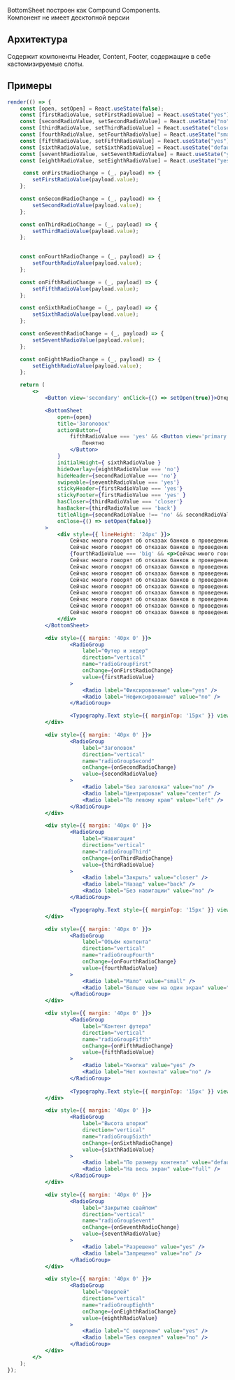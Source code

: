 BottomSheet построен как Compound Components.  
Компонент не имеет десктопной версии

## Архитектура
Содержит компоненты Header, Content, Footer, содержащие в себе кастомизируемые слоты.

## Примеры

```jsx live
render(() => {
    const [open, setOpen] = React.useState(false);
    const [firstRadioValue, setFirstRadioValue] = React.useState("yes");
    const [secondRadioValue, setSecondRadioValue] = React.useState("no");
    const [thirdRadioValue, setThirdRadioValue] = React.useState("closer");
    const [fourthRadioValue, setFourthRadioValue] = React.useState("small");
    const [fifthRadioValue, setFifthRadioValue] = React.useState("yes");
    const [sixthRadioValue, setSixthRadioValue] = React.useState("default");
    const [seventhRadioValue, setSeventhRadioValue] = React.useState("yes");
    const [eighthRadioValue, setEighthRadioValue] = React.useState("yes");

     const onFirstRadioChange = (_, payload) => {
        setFirstRadioValue(payload.value);
    };

    const onSecondRadioChange = (_, payload) => {
        setSecondRadioValue(payload.value);
    };

    const onThirdRadioChange = (_, payload) => {
        setThirdRadioValue(payload.value);
    };

    
    const onFourthRadioChange = (_, payload) => {
        setFourthRadioValue(payload.value);
    };

    const onFifthRadioChange = (_, payload) => {
        setFifthRadioValue(payload.value);
    };

    const onSixthRadioChange = (_, payload) => {
        setSixthRadioValue(payload.value);
    };

    const onSeventhRadioChange = (_, payload) => {
        setSeventhRadioValue(payload.value);
    };

    const onEighthRadioChange = (_, payload) => {
        setEighthRadioValue(payload.value);
    };

    return (
        <>
            <Button view='secondary' onClick={() => setOpen(true)}>Открыть модалку</Button>

            <BottomSheet
                open={open}
                title='Заголовок'
                actionButton={
                    fifthRadioValue === 'yes' && <Button view='primary' block={true} size='s' onClick={() => setOpen(false)}>
                        Понятно
                    </Button>
                }
                initialHeight={ sixthRadioValue }
                hideOverlay={eighthRadioValue === 'no'}
                hideHeader={secondRadioValue === 'no'}
                swipeable={seventhRadioValue === 'yes'}
                stickyHeader={firstRadioValue === 'yes'}
                stickyFooter={firstRadioValue === 'yes' }
                hasCloser={thirdRadioValue === 'closer'}
                hasBacker={thirdRadioValue === 'back'}
                titleAlign={secondRadioValue !== 'no' && secondRadioValue}
                onClose={() => setOpen(false)}
            >
                <div style={{ lineHeight: '24px' }}>
                    Сейчас много говорят об отказах банков в проведении операций, блокировках интернет-банка. Это связано с тем, что Центральный банк РФ обязывает банки выявлять операции своих клиентов, потенциально нарушающие требования Федерального закона «О противодействии легализации (отмыванию) доходов, полученных преступным путем, и финансированию терроризма» — 115-ФЗ
                    Сейчас много говорят об отказах банков в проведении операций, блокировках интернет-банка. Это связано с тем, что Центральный банк РФ обязывает банки выявлять операции своих клиентов, потенциально нарушающие требования Федерального закона «О противодействии легализации (отмыванию) доходов, полученных преступным путем, и финансированию терроризма» — 115-ФЗ
                    {fourthRadioValue === 'big' && <p>Cейчас много говорят об отказах банков в проведении операций, блокировках интернет-банка. Это связано с тем, что Центральный банк РФ обязывает банки выявлять операции своих клиентов, потенциально нарушающие требования Федерального закона «О противодействии легализации (отмыванию) доходов, полученных преступным путем, и финансированию терроризма» — 115-ФЗ
                    Cейчас много говорят об отказах банков в проведении операций, блокировках интернет-банка. Это связано с тем, что Центральный банк РФ обязывает банки выявлять операции своих клиентов, потенциально нарушающие требования Федерального закона «О противодействии легализации (отмыванию) доходов, полученных преступным путем, и финансированию терроризма» — 115-ФЗ
                    Cейчас много говорят об отказах банков в проведении операций, блокировках интернет-банка. Это связано с тем, что Центральный банк РФ обязывает банки выявлять операции своих клиентов, потенциально нарушающие требования Федерального закона «О противодействии легализации (отмыванию) доходов, полученных преступным путем, и финансированию терроризма» — 115-ФЗ
                    Cейчас много говорят об отказах банков в проведении операций, блокировках интернет-банка. Это связано с тем, что Центральный банк РФ обязывает банки выявлять операции своих клиентов, потенциально нарушающие требования Федерального закона «О противодействии легализации (отмыванию) доходов, полученных преступным путем, и финансированию терроризма» — 115-ФЗ
                    Cейчас много говорят об отказах банков в проведении операций, блокировках интернет-банка. Это связано с тем, что Центральный банк РФ обязывает банки выявлять операции своих клиентов, потенциально нарушающие требования Федерального закона «О противодействии легализации (отмыванию) доходов, полученных преступным путем, и финансированию терроризма» — 115-ФЗ
                    Cейчас много говорят об отказах банков в проведении операций, блокировках интернет-банка. Это связано с тем, что Центральный банк РФ обязывает банки выявлять операции своих клиентов, потенциально нарушающие требования Федерального закона «О противодействии легализации (отмыванию) доходов, полученных преступным путем, и финансированию терроризма» — 115-ФЗ
                    Cейчас много говорят об отказах банков в проведении операций, блокировках интернет-банка. Это связано с тем, что Центральный банк РФ обязывает банки выявлять операции своих клиентов, потенциально нарушающие требования Федерального закона «О противодействии легализации (отмыванию) доходов, полученных преступным путем, и финансированию терроризма» — 115-ФЗ
                    Cейчас много говорят об отказах банков в проведении операций, блокировках интернет-банка. Это связано с тем, что Центральный банк РФ обязывает банки выявлять операции своих клиентов, потенциально нарушающие требования Федерального закона «О противодействии легализации (отмыванию) доходов, полученных преступным путем, и финансированию терроризма» — 115-ФЗ
                    Cейчас много говорят об отказах банков в проведении операций, блокировках интернет-банка. Это связано с тем, что Центральный банк РФ обязывает банки выявлять операции своих клиентов, потенциально нарушающие требования Федерального закона «О противодействии легализации (отмыванию) доходов, полученных преступным путем, и финансированию терроризма» — 115-ФЗ
                    Cейчас много говорят об отказах банков в проведении операций, блокировках интернет-банка. Это связано с тем, что Центральный банк РФ обязывает банки выявлять операции своих клиентов, потенциально нарушающие требования Федерального закона «О противодействии легализации (отмыванию) доходов, полученных преступным путем, и финансированию терроризма» — 115-ФЗ</p>}
                </div>
            </BottomSheet>

            <div style={{ margin: '40px 0' }}>
                    <RadioGroup
                        label="Футер и хедер"
                        direction="vertical"
                        name="radioGroupFirst"
                        onChange={onFirstRadioChange}
                        value={firstRadioValue}
                    >
                        <Radio label="Фиксированные" value="yes" />
                        <Radio label="Нефиксированные" value="no" />
                    </RadioGroup>

                    <Typography.Text style={{ marginTop: '15px' }} view='primary-small' color='secondary' tag='p'>Футер и хедер без контента не могут быть закреплёнными.</Typography.Text>
            </div>

            <div style={{ margin: '40px 0' }}>
                    <RadioGroup
                        label="Заголовок"
                        direction="vertical"
                        name="radioGroupSecond"
                        onChange={onSecondRadioChange}
                        value={secondRadioValue}
                    >
                        <Radio label="Без заголовка" value="no" />
                        <Radio label="Центрирован" value="center" />
                        <Radio label="По левому краю" value="left" />
                    </RadioGroup>                    
            </div>

            <div style={{ margin: '40px 0' }}>
                    <RadioGroup
                        label="Навигация"
                        direction="vertical"
                        name="radioGroupThird"
                        onChange={onThirdRadioChange}
                        value={thirdRadioValue}
                    >
                        <Radio label="Закрыть" value="closer" />
                        <Radio label="Назад" value="back" />
                        <Radio label="Без навигации" value="no" />
                    </RadioGroup>

                    <Typography.Text style={{ marginTop: '15px' }} view='primary-small' color='secondary' tag='p'>Не рекомендуется использовать кнопку “назад” с левым выравниванием заголовка в шапке.</Typography.Text>
            </div>

            <div style={{ margin: '40px 0' }}>
                    <RadioGroup
                        label="Объём контента"
                        direction="vertical"
                        name="radioGroupFourth"
                        onChange={onFourthRadioChange}
                        value={fourthRadioValue}
                    >
                        <Radio label="Мало" value="small" />
                        <Radio label="Больше чем на один экран" value="big" />
                    </RadioGroup>                    
            </div>

            <div style={{ margin: '40px 0' }}>
                    <RadioGroup
                        label="Контент футера"
                        direction="vertical"
                        name="radioGroupFifth"
                        onChange={onFifthRadioChange}
                        value={fifthRadioValue}
                    >
                        <Radio label="Кнопка" value="yes" />
                        <Radio label="Нет контента" value="no" />
                    </RadioGroup>
                    
                    <Typography.Text style={{ marginTop: '15px' }} view='primary-small' color='secondary' tag='p'>Футер без контента не может быть фиксированным</Typography.Text>
            </div>

            <div style={{ margin: '40px 0' }}>
                    <RadioGroup
                        label="Высота шторки"
                        direction="vertical"
                        name="radioGroupSixth"
                        onChange={onSixthRadioChange}
                        value={sixthRadioValue}
                    >
                        <Radio label="По размеру контента" value="default" />
                        <Radio label="На весь экран" value="full" />
                    </RadioGroup>                    
            </div>

            <div style={{ margin: '40px 0' }}>
                    <RadioGroup
                        label="Закрытие свайпом"
                        direction="vertical"
                        name="radioGroupSevent"
                        onChange={onSeventhRadioChange}
                        value={seventhRadioValue}
                    >
                        <Radio label="Разрешено" value="yes" />
                        <Radio label="Запрещено" value="no" />
                    </RadioGroup>                    
            </div>

            <div style={{ margin: '40px 0' }}>
                    <RadioGroup
                        label="Оверлей"
                        direction="vertical"
                        name="radioGroupEighth"
                        onChange={onEighthRadioChange}
                        value={eighthRadioValue}
                    >
                        <Radio label="С оверлеем" value="yes" />
                        <Radio label="Без оверлея" value="no" />
                    </RadioGroup>                    
            </div>
        </>
    );
});
```